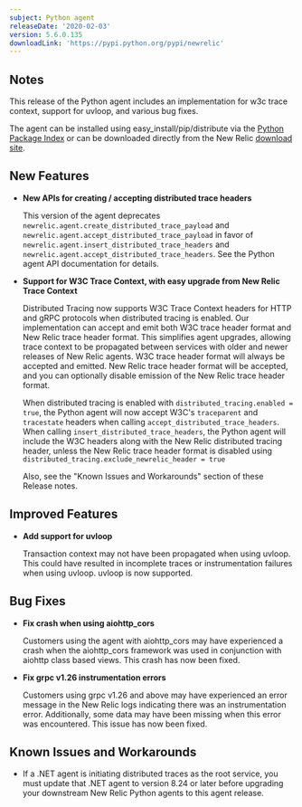 ```yaml
---
subject: Python agent
releaseDate: '2020-02-03'
version: 5.6.0.135
downloadLink: 'https://pypi.python.org/pypi/newrelic'
---
```


## Notes

This release of the Python agent includes an implementation for w3c trace context, support for uvloop, and various bug fixes.

The agent can be installed using easy_install/pip/distribute via the [Python Package Index](https://pypi.python.org/pypi/newrelic) or can be downloaded directly from the New Relic [download site](http://download.newrelic.com/python_agent/release).

## New Features

* **New APIs for creating / accepting distributed trace headers**

  This version of the agent deprecates `newrelic.agent.create_distributed_trace_payload` and `newrelic.agent.accept_distributed_trace_payload` in favor of `newrelic.agent.insert_distributed_trace_headers` and `newrelic.agent.accept_distributed_trace_headers`. See the Python agent API documentation for details.
* **Support for W3C Trace Context, with easy upgrade from New Relic Trace Context**

  Distributed Tracing now supports W3C Trace Context headers for HTTP and gRPC protocols when distributed tracing is enabled. Our implementation can accept and emit both W3C trace header format and New Relic trace header format. This simplifies agent upgrades, allowing trace context to be propagated between services with older and newer releases of New Relic agents. W3C trace header format will always be accepted and emitted. New Relic trace header format will be accepted, and you can optionally disable emission of the New Relic trace header format.

  When distributed tracing is enabled with `distributed_tracing.enabled = true`, the Python agent will now accept W3C's `traceparent` and `tracestate` headers when calling `accept_distributed_trace_headers`. When calling `insert_distributed_trace_headers`, the Python agent will include the W3C headers along with the New Relic distributed tracing header, unless the New Relic trace header format is disabled using `distributed_tracing.exclude_newrelic_header = true`

  Also, see the "Known Issues and Workarounds" section of these Release notes.

## Improved Features

* **Add support for uvloop**

  Transaction context may not have been propagated when using uvloop. This could have resulted in incomplete traces or instrumentation failures when using uvloop. uvloop is now supported.

## Bug Fixes

* **Fix crash when using aiohttp_cors**

  Customers using the agent with aiohttp_cors may have experienced a crash when the aiohttp_cors framework was used in conjunction with aiohttp class based views. This crash has now been fixed.
* **Fix grpc v1.26 instrumentation errors**

  Customers using grpc v1.26 and above may have experienced an error message in the New Relic logs indicating there was an instrumentation error. Additionally, some data may have been missing when this error was encountered. This issue has now been fixed.

## Known Issues and Workarounds

* If a .NET agent is initiating distributed traces as the root service, you must update that .NET agent to version 8.24 or later before upgrading your downstream New Relic Python agents to this agent release.
